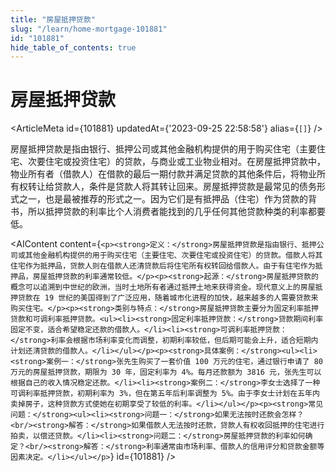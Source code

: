 ```yaml
---
title: "房屋抵押贷款"
slug: "/learn/home-mortgage-101881"
id: "101881"
hide_table_of_contents: true
---
```



# 房屋抵押贷款

<ArticleMeta id={101881} updatedAt={'2023-09-25 22:58:58'} alias={`[]`} />
<div className='border-solid border-b border-t-0 my-4 border-[var(--ifm-color-gray-300)]' />

房屋抵押贷款是指由银行、抵押公司或其他金融机构提供的用于购买住宅（主要住宅、次要住宅或投资住宅）的贷款，与商业或工业物业相对。在房屋抵押贷款中，物业所有者（借款人）在借款的最后一期付款并满足贷款的其他条件后，将物业所有权转让给贷款人，条件是贷款人将其转让回来。房屋抵押贷款是最常见的债务形式之一，也是最被推荐的形式之一。因为它们是有抵押品（住宅）作为贷款的背书，所以抵押贷款的利率比个人消费者能找到的几乎任何其他贷款种类的利率都要低。

<AIContent content={`<p><strong>定义：</strong>房屋抵押贷款是指由银行、抵押公司或其他金融机构提供的用于购买住宅（主要住宅、次要住宅或投资住宅）的贷款。借款人将其住宅作为抵押品，贷款人则在借款人还清贷款后将住宅所有权转回给借款人。由于有住宅作为抵押品，房屋抵押贷款的利率通常较低。</p><p><strong>起源：</strong>房屋抵押贷款的概念可以追溯到中世纪的欧洲，当时土地所有者通过抵押土地来获得资金。现代意义上的房屋抵押贷款在 19 世纪的美国得到了广泛应用，随着城市化进程的加快，越来越多的人需要贷款来购买住宅。</p><p><strong>类别与特点：</strong>房屋抵押贷款主要分为固定利率抵押贷款和可调利率抵押贷款。<ul><li><strong>固定利率抵押贷款：</strong>贷款期间利率固定不变，适合希望稳定还款的借款人。</li><li><strong>可调利率抵押贷款：</strong>利率会根据市场利率变化而调整，初期利率较低，但后期可能会上升，适合短期内计划还清贷款的借款人。</li></ul></p><p><strong>具体案例：</strong><ul><li><strong>案例一：</strong>张先生购买了一套价值 100 万元的住宅，通过银行申请了 80 万元的房屋抵押贷款，期限为 30 年，固定利率为 4%。每月还款额为 3816 元，张先生可以根据自己的收入情况稳定还款。</li><li><strong>案例二：</strong>李女士选择了一种可调利率抵押贷款，初期利率为 3%，但在第五年后利率调整为 5%。由于李女士计划在五年内卖掉房子，这种贷款方式使她在初期享受了较低的利率。</li></ul></p><p><strong>常见问题：</strong><ul><li><strong>问题一：</strong>如果无法按时还款会怎样？<br/><strong>解答：</strong>如果借款人无法按时还款，贷款人有权收回抵押的住宅进行拍卖，以偿还贷款。</li><li><strong>问题二：</strong>房屋抵押贷款的利率如何确定？<br/><strong>解答：</strong>利率通常由市场利率、借款人的信用评分和贷款金额等因素决定。</li></ul></p>`} id={101881} />
